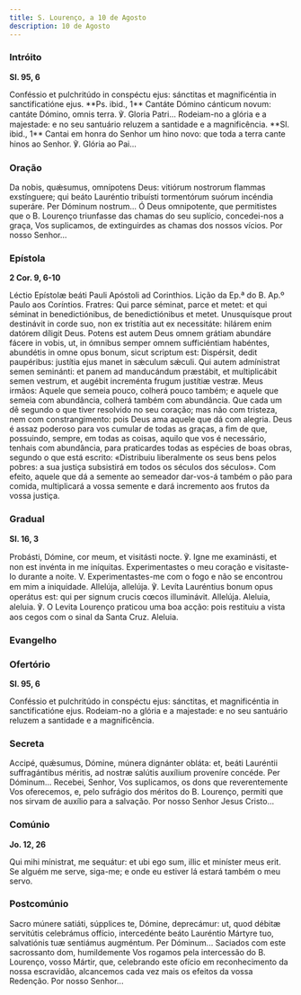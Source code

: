 ```yaml
---
title: S. Lourenço, a 10 de Agosto
description: 10 de Agosto
---
```


### Intróito

**Sl. 95, 6**

<div class="side-by-side not-content">
  <span>
    Conféssio et pulchritúdo in conspéctu ejus: sánctitas et magnificéntia in sanctificatióne ejus.
    **Ps. ibid., 1** Cantáte Dómino cánticum novum: cantáte Dómino, omnis terra. ℣. Gloria Patri...
  </span>
  <span>
    Rodeiam-no a glória e a majestade: e no seu santuário reluzem a santidade e a magnificência.
    **Sl. ibid., 1** Cantai em honra do Senhor um hino novo: que toda a terra cante hinos ao Senhor.
    ℣. Glória ao Pai...
  </span>
</div>

### Oração

<div class="side-by-side not-content">
  <span>
    Da nobis, quǽsumus, omnípotens Deus: vitiórum nostrorum flammas exstínguere; qui beáto Lauréntio
    tribuísti tormentórum suórum incéndia superáre. Per Dóminum nostrum...
  </span>
  <span>
    Ó Deus omnipotente, que permitistes que o B. Lourenço triunfasse das chamas do seu suplício,
    concedei-nos a graça, Vos suplicamos, de extinguirdes as chamas dos nossos vícios. Por nosso
    Senhor...
  </span>
</div>

### Epístola

**2 Cor. 9, 6-10**

<div class="side-by-side not-content">
  <span>Léctio Epístolæ beáti Pauli Apóstoli ad Corinthios.</span>
  <span>Lição da Ep.ª do B. Ap.º Paulo aos Coríntios.</span>
  <span>
    Fratres: Qui parce séminat, parce et metet: et qui séminat in benedictiónibus, de
    benedictiónibus et metet. Unusquísque prout destinávit in corde suo, non ex tristítia aut ex
    necessitáte: hilárem enim datórem díligit Deus. Potens est autem Deus omnem grátiam abundáre
    fácere in vobis, ut, in ómnibus semper omnem sufficiéntiam habéntes, abundétis in omne opus
    bonum, sicut scriptum est: Dispérsit, dedit paupéribus: justítia ejus manet in sǽculum sǽculi.
    Qui autem admínistrat semen seminánti: et panem ad manducándum præstábit, et multiplicábit semen
    vestrum, et augébit increménta frugum justítiæ vestræ.
  </span>
  <span>
    Meus irmãos: Aquele que semeia pouco, colherá pouco também; e aquele que semeia com abundância,
    colherá também com abundância. Que cada um dê segundo o que tiver resolvido no seu coração; mas
    não com tristeza, nem com constrangimento: pois Deus ama aquele que dá com alegria. Deus é assaz
    poderoso para vos cumular de todas as graças, a fim de que, possuindo, sempre, em todas as
    coisas, aquilo que vos é necessário, tenhais com abundância, para praticardes todas as espécies
    de boas obras, segundo o que está escrito: «Distribuiu liberalmente os seus bens pelos pobres: a
    sua justiça subsistirá em todos os séculos dos séculos». Com efeito, aquele que dá a semente ao
    semeador dar-vos-á também o pão para comida, multiplicará a vossa semente e dará incremento aos
    frutos da vossa justiça.
  </span>
</div>

### Gradual

**Sl. 16, 3**

<div class="side-by-side not-content">
  <span>
    Probásti, Dómine, cor meum, et visitásti nocte. ℣. Igne me examinásti, et non est invénta in me
    iníquitas.
  </span>
  <span>
    Experimentastes o meu coração e visitaste-lo durante a noite. V. Experimentastes-me com o fogo e
    não se encontrou em mim a iniquidade.
  </span>
  <span>
    Allelúja, allelúja. ℣. Levíta Lauréntius bonum opus operátus est: qui per signum crucis cœcos
    illuminávit. Allelúja.
  </span>
  <span>
    Aleluia, aleluia. ℣. O Levita Lourenço praticou uma boa acção: pois restituiu a vista aos cegos
    com o sinal da Santa Cruz. Aleluia.
  </span>
</div>

### Evangelho


<LinkCard href="/missal/santos/01-22#evangelho" title="S. S. Vicente e Anastácio, Márts." />

### Ofertório

**Sl. 95, 6**

<div class="side-by-side not-content">
  <span>
    Conféssio et pulchritúdo in conspéctu ejus: sánctitas, et magnificéntia in sanctificatióne ejus.
  </span>
  <span>
    Rodeiam-no a glória e a majestade: e no seu santuário reluzem a santidade e a magnificência.
  </span>
</div>

### Secreta

<div class="side-by-side not-content">
  <span>
    Accipé, quǽsumus, Dómine, múnera dignánter obláta: et, beáti Lauréntii suffragántibus méritis,
    ad nostræ salútis auxílium proveníre concéde. Per Dóminum...
  </span>
  <span>
    Recebei, Senhor, Vos suplicamos, os dons que reverentemente Vos oferecemos, e, pelo sufrágio dos
    méritos do B. Lourenço, permiti que nos sirvam de auxílio para a salvação. Por nosso Senhor
    Jesus Cristo...
  </span>
</div>

### Comúnio

**Jo. 12, 26**

<div class="side-by-side not-content">
  <span>Qui mihi mínistrat, me sequátur: et ubi ego sum, illic et miníster meus erit.</span>
  <span>Se alguém me serve, siga-me; e onde eu estiver lá estará também o meu servo.</span>
</div>

### Postcomúnio

<div class="side-by-side not-content">
  <span>
    Sacro múnere satiáti, súpplices te, Dómine, deprecámur: ut, quod débitæ servitútis celebrámus
    offício, intercedénte beáto Lauréntio Mártyre tuo, salvatiónis tuæ sentiámus augméntum. Per
    Dóminum...
  </span>
  <span>
    Saciados com este sacrossanto dom, humildemente Vos rogamos pela intercessão do B. Lourenço,
    vosso Mártir, que, celebrando este ofício em reconhecimento da nossa escravidão, alcancemos cada
    vez mais os efeitos da vossa Redenção. Por nosso Senhor...
  </span>
</div>
